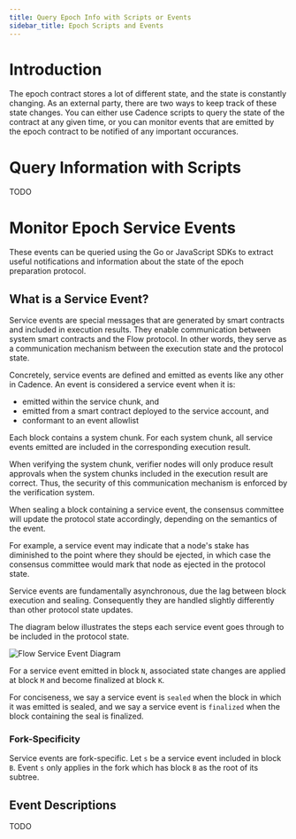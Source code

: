 ```yaml
---
title: Query Epoch Info with Scripts or Events
sidebar_title: Epoch Scripts and Events
---
```


# Introduction

The epoch contract stores a lot of different state, and the state is constantly changing.
As an external party, there are two ways to keep track of these state changes. 
You can either use Cadence scripts to query the state of the contract at any given time,
or you can monitor events that are emitted by the epoch contract to be notified of any important occurances.

# Query Information with Scripts

TODO

# Monitor Epoch Service Events

These events can be queried using the Go or JavaScript SDKs to extract useful notifications and information about the
state of the epoch preparation protocol.

## What is a Service Event?

Service events are special messages that are generated by smart contracts and included in execution results.
They enable communication between system smart contracts and the Flow protocol.
In other words, they serve as a communication mechanism between the execution state and the protocol state. 

Concretely, service events are defined and emitted as events like any other in Cadence. An event is considered a service event when it is:

- emitted within the service chunk, and
- emitted from a smart contract deployed to the service account, and
- conformant to an event allowlist

Each block contains a system chunk. For each system chunk,
all service events emitted are included in the corresponding execution result. 

When verifying the system chunk, verifier nodes will only produce result approvals
when the system chunks included in the execution result are correct.
Thus, the security of this communication mechanism is enforced by the verification system.

When sealing a block containing a service event, the consensus committee will update the protocol state accordingly,
depending on the semantics of the event. 

For example, a service event may indicate that a node's stake has diminished to the point where they should be ejected,
in which case the consensus committee would mark that node as ejected in the protocol state.

Service events are fundamentally asynchronous, due the lag between block execution and sealing.
Consequently they are handled slightly differently than other protocol state updates.

The diagram below illustrates the steps each service event goes through to be included in the protocol state.

![Flow Service Event Diagram](epoch-service-event-diagram.png)

For a service event emitted in block `N`, associated state changes are applied at block `M` and become finalized at block `K`. 

For conciseness, we say a service event is `sealed` when the block in which it was emitted is sealed,
and we say a service event is `finalized` when the block containing the seal is finalized.

### Fork-Specificity

Service events are fork-specific. Let `s` be a service event included in block `B`.
Event `s` only applies in the fork which has block `B` as the root of its subtree.

## Event Descriptions

TODO